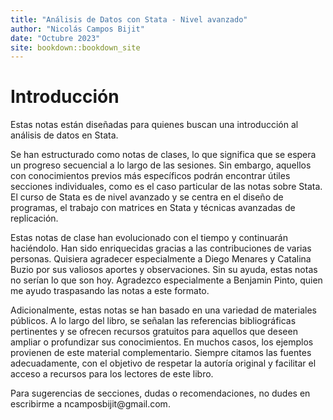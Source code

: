 ```yaml
--- 
title: "Análisis de Datos con Stata - Nivel avanzado"
author: "Nicolás Campos Bijit"
date: "Octubre 2023"
site: bookdown::bookdown_site
---
```


# Introducción

Estas notas están diseñadas para quienes buscan una introducción al análisis de datos en Stata. 

Se han estructurado como notas de clases, lo que significa que se espera un progreso secuencial a lo largo de las sesiones. Sin embargo, aquellos con conocimientos previos más específicos podrán encontrar útiles secciones individuales, como es el caso particular de las notas sobre Stata. El curso de Stata es de nivel avanzado y se centra en el diseño de programas, el trabajo con matrices en Stata y técnicas avanzadas de replicación.

Estas notas de clase han evolucionado con el tiempo y continuarán haciéndolo. Han sido enriquecidas gracias a las contribuciones de varias personas. Quisiera agradecer especialmente a Diego Menares y Catalina Buzio por sus valiosos aportes y observaciones. Sin su ayuda, estas notas no serían lo que son hoy. Agradezco especialmente a Benjamin Pinto, quien me ayudo traspasando las notas a este formato. 

Adicionalmente, estas notas se han basado en una variedad de materiales públicos. A lo largo del libro, se señalan las referencias bibliográficas pertinentes y se ofrecen recursos gratuitos para aquellos que deseen ampliar o profundizar sus conocimientos. En muchos casos, los ejemplos provienen de este material complementario. Siempre citamos las fuentes adecuadamente, con el objetivo de respetar la autoría original y facilitar el acceso a recursos para los lectores de este libro.

Para sugerencias de secciones, dudas o recomendaciones, no dudes en escribirme a ncamposbijit@gmail.com. 


